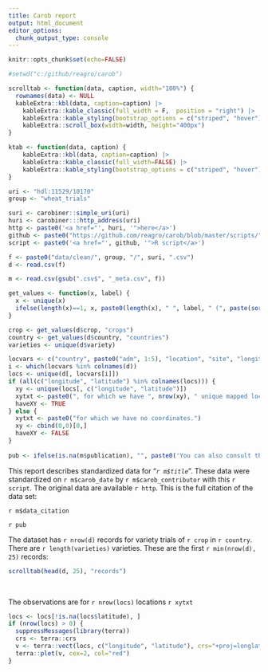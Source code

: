 ```yaml
---
title: Carob report
output: html_document
editor_options: 
  chunk_output_type: console
---
```


```r
knitr::opts_chunk$set(echo=FALSE)

#setwd("c:/github/reagro/carob")

scrolltab <- function(data, caption, width="100%") {
  rownames(data) <- NULL
  kableExtra::kbl(data, caption=caption) |>
    kableExtra::kable_classic(full_width = F,  position = "right") |>
    kableExtra::kable_styling(bootstrap_options = c("striped", "hover"))  |> 
    kableExtra::scroll_box(width=width, height="400px")
}

ktab <- function(data, caption) {
    kableExtra::kbl(data, caption=caption) |>
    kableExtra::kable_classic(full_width=FALSE) |> 
    kableExtra::kable_styling(bootstrap_options = c("striped", "hover"))
}

uri <- "hdl:11529/10170"
group <- "wheat_trials"

suri <- carobiner::simple_uri(uri)
huri <- carobiner:::http_address(uri)
http <- paste0('<a href="', huri, '">here</a>')
github <- paste0("https://github.com/reagro/carob/blob/master/scripts/", group, suri, ".R")
script <- paste0('<a href="', github, '">R script</a>')

f <- paste0("data/clean/", group, "/", suri, ".csv")
d <- read.csv(f) 

m <- read.csv(gsub(".csv$", "_meta.csv", f))

get_values <- function(x, label) {
  x <- unique(x)
  ifelse(length(x)==1, x, paste0(length(x), " ", label, " (", paste(sort(x), collapse=", "), ")"))
}

crop <- get_values(d$crop, "crops")
country <- get_values(d$country, "countries")
varieties <- unique(d$variety)

locvars <- c("country", paste0("adm", 1:5), "location", "site", "longitude", "latitude")
i <- which(locvars %in% colnames(d))
locs <- unique(d[, locvars[i]])
if (all(c("longitude", "latitude") %in% colnames(locs))) {
  xy <- unique(locs[, c("longitude", "latitude")])
  xytxt <- paste0(", for which we have ", nrow(xy), " unique mapped locations.")
  haveXY <- TRUE
} else {
  xytxt <- paste0("for which we have no coordinates.")
  xy <- cbind(0,0)[0,]
  haveXY <- FALSE
}
     
pub <- ifelse(is.na(m$publication), "", paste0('You can also consult the accompanying <a href="', carobiner:::http_address(carobiner::simple_uri(m$publication, reverse=FALSE)), '">paper</a>.'))
```


This report describes standardized data for "*`r m$title`*". These data were standardized on `r m$carob_date` by `r m$carob_contributor` with this `r script`. The original data are available `r http`. This is the full citation of the data set: 

`r m$data_citation`

`r pub`

The dataset has `r nrow(d)` records for variety trials of `r crop` in `r country`. There are `r length(varieties)` varieties. These are the first `r min(nrow(d), 25)` records: 

```r
scrolltab(head(d, 25), "records")
```

</br>

The observations are for `r nrow(locs)` locations `r xytxt`

```r
locs <- locs[!is.na(locs$latitude), ]
if (nrow(locs) > 0) {
  suppressMessages(library(terra))
  crs <- terra::crs
  v <- terra::vect(locs, c("longitude", "latitude"), crs="+proj=longlat")
  terra::plet(v, cex=2, col="red")
}
```

